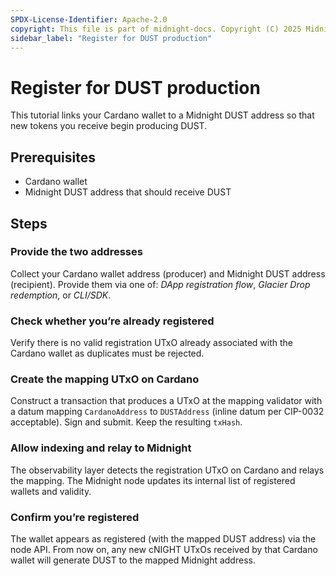 ```yaml
---
SPDX-License-Identifier: Apache-2.0
copyright: This file is part of midnight-docs. Copyright (C) 2025 Midnight Foundation. Licensed under the Apache License, Version 2.0 (the "License"); You may not use this file except in compliance with the License. You may obtain a copy of the License at http://www.apache.org/licenses/LICENSE-2.0 Unless required by applicable law or agreed to in writing, software distributed under the License is distributed on an "AS IS" BASIS, WITHOUT WARRANTIES OR CONDITIONS OF ANY KIND, either express or implied. See the License for the specific language governing permissions and limitations under the License.
sidebar_label: "Register for DUST production"
---
```



# Register for DUST production

This tutorial links your Cardano wallet to a Midnight DUST address so that new tokens you receive begin producing DUST.


## Prerequisites

- Cardano wallet
- Midnight DUST address that should receive DUST


## Steps

### Provide the two addresses

<StepsProvider>
  <Step>Collect your Cardano wallet address (producer) and Midnight DUST address (recipient).</Step>
  <Step>Provide them via one of: <em>DApp registration flow</em>, <em>Glacier Drop redemption</em>, or <em>CLI/SDK</em>.</Step>
</StepsProvider>


### Check whether you’re already registered

<StepsProvider>
  <Step>Verify there is no valid registration UTxO already associated with the Cardano wallet as duplicates must be rejected.</Step>
</StepsProvider>


### Create the mapping UTxO on Cardano

<StepsProvider>
  <Step>Construct a transaction that produces a UTxO at the mapping validator with a datum mapping <code>CardanoAddress</code> to <code>DUSTAddress</code> (inline datum per CIP-0032 acceptable).</Step>
  <Step>Sign and submit.</Step>
  <Step>Keep the resulting <code>txHash</code>.</Step>
</StepsProvider>


### Allow indexing and relay to Midnight

<StepsProvider>
  <Step>The observability layer detects the registration UTxO on Cardano and relays the mapping.</Step>
  <Step>The Midnight node updates its internal list of registered wallets and validity.</Step>
</StepsProvider>

### Confirm you’re registered

<StepsProvider>
  <Step>The wallet appears as registered (with the mapped DUST address) via the node API.</Step>
  <Step>From now on, any new cNIGHT UTxOs received by that Cardano wallet will generate DUST to the mapped Midnight address.</Step>
</StepsProvider>
